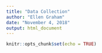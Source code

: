 ---
title: "Data Collection"
author: "Ellen Graham"
date: "November 4, 2018"
output: html_document
---

```{r setup, include=FALSE}
knitr::opts_chunk$set(echo = TRUE)
```

